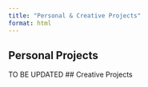 ```yaml
---
title: "Personal & Creative Projects"
format: html
---
```

## Personal Projects
TO BE UPDATED
## Creative Projects